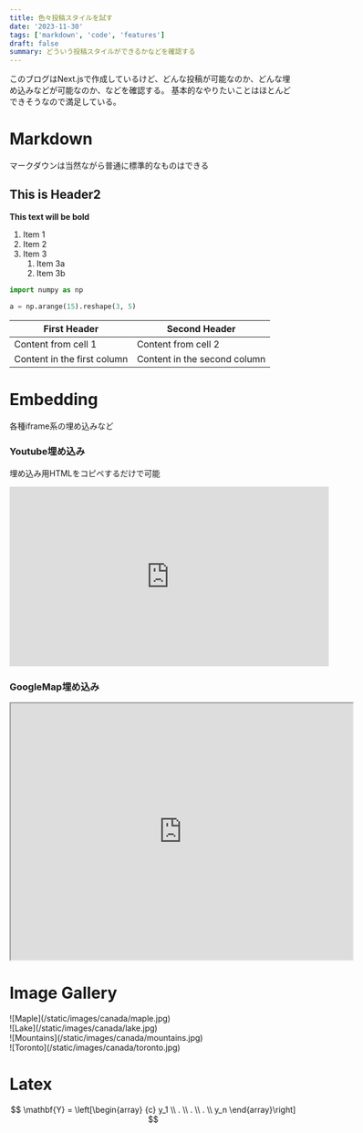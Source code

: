 ```yaml
---
title: 色々投稿スタイルを試す
date: '2023-11-30'
tags: ['markdown', 'code', 'features']
draft: false
summary: どういう投稿スタイルができるかなどを確認する
---
```


このブログはNext.jsで作成しているけど、どんな投稿が可能なのか、どんな埋め込みなどが可能なのか、などを確認する。
基本的なやりたいことはほとんどできそうなので満足している。

# Markdown

マークダウンは当然ながら普通に標準的なものはできる

##  This is Header2

**This text will be bold**

1. Item 1
1. Item 2
1. Item 3
   1. Item 3a
   1. Item 3b

```python
import numpy as np

a = np.arange(15).reshape(3, 5)
```

| First Header                | Second Header                |
| --------------------------- | ---------------------------- |
| Content from cell 1         | Content from cell 2          |
| Content in the first column | Content in the second column |


# Embedding

各種iframe系の埋め込みなど

### Youtube埋め込み
埋め込み用HTMLをコピペするだけで可能
<iframe width="560" height="315" src="https://www.youtube.com/embed/adDA5VgM9O4?si=eGOYCeGRYZmgp0nG" title="YouTube video player" frameBorder="0" allow="accelerometer; autoplay; clipboard-write; encrypted-media; gyroscope; picture-in-picture; web-share" allowFullScreen></iframe>

### GoogleMap埋め込み

<iframe src="https://www.google.com/maps/embed?pb=!1m18!1m12!1m3!1d3240.827853707492!2d139.76454987649285!3d35.6812405299723!2m3!1f0!2f0!3f0!3m2!1i1024!2i768!4f13.1!3m3!1m2!1s0x60188bfbd89f700b%3A0x277c49ba34ed38!2sTokyo%20Station!5e0!3m2!1sen!2sjp!4v1700195716738!5m2!1sen!2sjp" width="600" height="450" allowFullScreen="" loading="lazy" referrerPolicy="no-referrer-when-downgrade"></iframe>


# Image Gallery

<div className="-mx-2 flex flex-wrap overflow-hidden xl:-mx-2">
  <div className="my-1 w-full overflow-hidden px-2 xl:my-1 xl:w-1/2 xl:px-2">
    ![Maple](/static/images/canada/maple.jpg)
  </div>
  <div className="my-1 w-full overflow-hidden px-2 xl:my-1 xl:w-1/2 xl:px-2">
    ![Lake](/static/images/canada/lake.jpg)
  </div>
  <div className="my-1 w-full overflow-hidden px-2 xl:my-1 xl:w-1/2 xl:px-2">
    ![Mountains](/static/images/canada/mountains.jpg)
  </div>
  <div className="my-1 w-full overflow-hidden px-2 xl:my-1 xl:w-1/2 xl:px-2">
    ![Toronto](/static/images/canada/toronto.jpg)
  </div>
</div>

# Latex

$$
\mathbf{Y} = \left[\begin{array}
  {c}
  y_1 \\
  . \\
  . \\
  . \\
  y_n
\end{array}\right]
$$